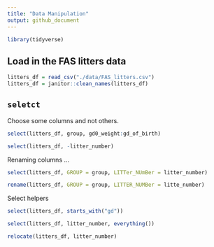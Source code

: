 ```yaml
---
title: "Data Manipulation"
output: github_document
---
```


```r
library(tidyverse)
```

## Load in the FAS litters data
```r
litters_df = read_csv("./data/FAS_litters.csv")
litters_df = janitor::clean_names(litters_df)
```


## `seletct`

Choose some columns and not others.

```r
select(litters_df, group, gd0_weight:gd_of_birth)
```

```r
select(litters_df, -litter_number)
```

Renaming columns ...

```r
select(litters_df, GROUP = group, LITTer_NUmBer = litter_number)
```

```r
rename(litters_df, GROUP = group, LITTER_NUMBer = litte_number)
```

Select helpers
```r
select(litters_df, starts_with("gd"))
```

```r
select(litters_df, litter_number, everything())
```

```r
relocate(litters_df, litter_number)
```


